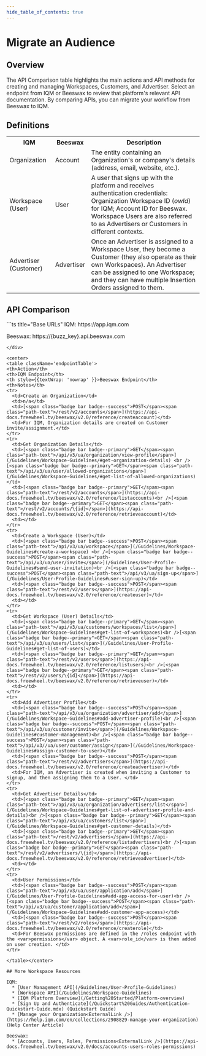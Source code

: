 ```yaml
---
hide_table_of_contents: true
---
```



# Migrate an Audience

## Overview 

The API Comparison table highlights the main actions and API methods for creating and managing Workspaces, Customers, and Advertiser. Select an endpoint from IQM or Beeswax to review that platform's relevant API documentation. By comparing APIs, you can migrate your workflow from Beeswax to IQM.

## Definitions

<center>
<table className='platformTable'>
<th>IQM</th>
<th>Beeswax</th>
<th>Description</th>
<tr>
  <td>Organization</td>
  <td>Account</td>
  <td>The entity containing an Organization's or company's details (address, email, website, etc.).</td>
</tr>
<tr>
  <td>Workspace (User)</td>
  <td>User</td>
  <td>A user that signs up with the platform and receives authentication credentials: Organization Workspace ID (<var>owId</var>) for IQM; Account ID for Beeswax. Workspace Users are also referred to as Advertisers or Customers in different contexts.</td>
</tr>
<tr>
  <td>Advertiser (Customer)</td>
  <td>Advertiser</td>
  <td>Once an Advertiser is assigned to a Workspace User, they become a Customer (they also operate as their own Workspaces). An Advertiser can be assigned to one Workspace; and they can have multiple Insertion Orders assigned to them.</td>
</tr>
</table></center>

## API Comparison

<div class="smallTable">
```ts title="Base URLs"
  IQM: https://app.iqm.com
  
  Beeswax: https://{buzz_key}.api.beeswax.com
```
</div>

<center>
<table className='endpointTable'>
<th>Action</th>
<th>IQM Endpoint</th>
<th style={{textWrap: 'nowrap' }}>Beeswax Endpoint</th>
<th>Notes</th>
<tr>
  <td>Create an Organization</td>
  <td>n/a</td>
  <td>[<span class="badge bar badge--success">POST</span><span class="path-text">/rest/v2/accounts</span>](https://api-docs.freewheel.tv/beeswax/v2.0/reference/createaccount)</td>
  <td>For IQM, Organization details are created on Customer invite/assignment.</td>
</tr>
<tr>
  <td>Get Organization Details</td>
  <td>[<span class="badge bar badge--primary">GET</span><span class="path-text">/api/v3/ua/organization/view-profile</span>](/Guidelines/Workspace-Guidelines/#get-organization-details) <br />[<span class="badge bar badge--primary">GET</span><span class="path-text">/api/v3/ua/user/allowed-organizations</span>](/Guidelines/Workspace-Guidelines/#get-list-of-allowed-organizations)</td>
  <td>[<span class="badge bar badge--primary">GET</span><span class="path-text">/rest/v2/accounts</span>](https://api-docs.freewheel.tv/beeswax/v2.0/reference/listaccounts)<br />[<span class="badge bar badge--primary">GET</span><span class="path-text">/rest/v2/accounts/\{id}</span>](https://api-docs.freewheel.tv/beeswax/v2.0/reference/retrieveaccount)</td>
  <td></td>
</tr>
<tr>
  <td>Create a Workspace (User)</td>
  <td>[<span class="badge bar badge--success">POST</span><span class="path-text">/api/v3/ua/workspace</span>](/Guidelines/Workspace-Guidelines#create-a-workspace) <br />[<span class="badge bar badge--success">POST</span><span class="path-text">/api/v3/ua/user/invite</span>](/Guidelines/User-Profile-Guidelines#send-user-invitation)<br />[<span class="badge bar badge--success">POST</span><span class="path-text">/api/v3/ua/sign-up</span>](/Guidelines/User-Profile-Guidelines#user-sign-up)</td>
  <td>[<span class="badge bar badge--success">POST</span><span class="path-text">/rest/v2/users</span>](https://api-docs.freewheel.tv/beeswax/v2.0/reference/createuser)</td>
  <td></td>
</tr>
<tr>
  <td>Get Workspace (User) Details</td>
  <td>[<span class="badge bar badge--primary">GET</span><span class="path-text">/api/v3/ua/customers/workspaces/list</span>](/Guidelines/Workspace-Guidelines#get-list-of-workspaces)<br />[<span class="badge bar badge--primary">GET</span><span class="path-text">/api/v3/ua/users/list</span>](/Guidelines/User-Profile-Guidelines#get-list-of-users)</td>
  <td>[<span class="badge bar badge--primary">GET</span><span class="path-text">/rest/v2/users</span>](https://api-docs.freewheel.tv/beeswax/v2.0/reference/listusers)<br />[<span class="badge bar badge--primary">GET</span><span class="path-text">/rest/v2/users/\{id}</span>](https://api-docs.freewheel.tv/beeswax/v2.0/reference/retrieveuser)</td>
  <td></td>
</tr>
<tr>
  <td>Add Advertiser Profile</td>
  <td>[<span class="badge bar badge--success">POST</span><span class="path-text">/api/v3/ua/organization/advertiser/add</span>](/Guidelines/Workspace-Guidelines#add-advertiser-profile)<br />[<span class="badge bar badge--success">POST</span><span class="path-text">/api/v3/ua/customer/invite</span>](/Guidelines/Workspace-Guidelines#customer-management)<br />[<span class="badge bar badge--success">POST</span><span class="path-text">/api/v3//ua/user/customer/assign</span>](/Guidelines/Workspace-Guidelines#assign-customer-to-user)</td>
  <td>[<span class="badge bar badge--success">POST</span><span class="path-text">/rest/v2/advertisers</span>](https://api-docs.freewheel.tv/beeswax/v2.0/reference/createadvertiser)</td>
  <td>For IQM, an Advertiser is created when inviting a Customer to signup, and then assigning them to a User. </td>
</tr>
<tr>
  <td>Get Advertiser Details</td>
  <td>[<span class="badge bar badge--primary">GET</span><span class="path-text">/api/v3/ua/organization/advertisers/list</span>](/Guidelines/Workspace-Guidelines#get-list-of-advertiser-profile-and-details)<br />[<span class="badge bar badge--primary">GET</span><span class="path-text">/api/v3/ua/customers/list</span>](/Guidelines/Workspace-Guidelines#get-customer-details)</td>
  <td>[<span class="badge bar badge--primary">GET</span><span class="path-text">/rest/v2/advertisers</span>](https://api-docs.freewheel.tv/beeswax/v2.0/reference/listadvertisers)<br />[<span class="badge bar badge--primary">GET</span><span class="path-text">/rest/v2/advertisers/\{id}</span>](https://api-docs.freewheel.tv/beeswax/v2.0/reference/retrieveadvertiser)</td>
  <td></td>
</tr>
<tr>
  <td>User Permissions</td>
  <td>[<span class="badge bar badge--success">POST</span><span class="path-text">/api/v3/ua/user/application/add</span>](/Guidelines/User-Profile-Guidelines#add-app-access-for-user)<br />[<span class="badge bar badge--success">POST</span><span class="path-text">/api/v3/ua/customer/application/add</span>](/Guidelines/Workspace-Guidelines#add-customer-app-access)</td>
  <td>[<span class="badge bar badge--success">POST</span><span class="path-text">/rest/v2/roles</span>](https://api-docs.freewheel.tv/beeswax/v2.0/reference/createrole)</td>
  <td>For Beeswax permissions are defined in the /roles endpoint with the <var>permissions</var> object. A <var>role_id</var> is then added on user creation. </td>
</tr>

</table></center>

## More Workspace Resources 

IQM:
  * [User Management API](/Guidelines/User-Profile-Guidelines)
  * [Workspace API](/Guidelines/Workspace-Guidelines)
  * [IQM Platform Overview](/Getting%20Started/Platform-overview)
  * [Sign Up and Authenticate](/Quickstart%20Guides/Authentication-Quickstart-Guide.mdx) (Quickstart Guide)
  * [Manage your Organization<ExternalLink />](https://help.iqm.com/en/collections/2908829-manage-your-organization) (Help Center Article)

Beeswax: 
  * [Accounts, Users, Roles, Permissions<ExternalLink />](https://api-docs.freewheel.tv/beeswax/v2.0/docs/accounts-users-roles-permissions)